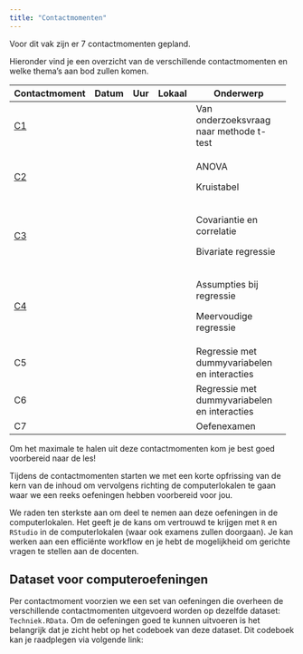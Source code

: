 ```yaml
---
title: "Contactmomenten"
---
```


Voor dit vak zijn er 7 contactmomenten gepland.

Hieronder vind je een overzicht van de verschillende contactmomenten en welke thema's aan bod zullen komen.

+-----------------+---------+---------+---------+----------------------------------------------+
| Contactmoment   | Datum   | Uur     | Lokaal  | Onderwerp                                    |
+=================+=========+=========+=========+==============================================+
| [C1](C1/C1.qmd) |         |         |         | Van onderzoeksvraag naar methode t-test      |
+-----------------+---------+---------+---------+----------------------------------------------+
| [C2](C2/C2.qmd) |         |         |         | ANOVA                                        |
|                 |         |         |         |                                              |
|                 |         |         |         | Kruistabel                                   |
+-----------------+---------+---------+---------+----------------------------------------------+
| [C3](C3/C3.qmd) |         |         |         | Covariantie en correlatie                    |
|                 |         |         |         |                                              |
|                 |         |         |         | Bivariate regressie                          |
+-----------------+---------+---------+---------+----------------------------------------------+
| [C4](C4/C4.qmd) |         |         |         | Assumpties bij regressie                     |
|                 |         |         |         |                                              |
|                 |         |         |         | Meervoudige regressie                        |
+-----------------+---------+---------+---------+----------------------------------------------+
| C5              |         |         |         | Regressie met dummyvariabelen en interacties |
+-----------------+---------+---------+---------+----------------------------------------------+
| C6              |         |         |         | Regressie met dummyvariabelen en interacties |
+-----------------+---------+---------+---------+----------------------------------------------+
| C7              |         |         |         | Oefenexamen                                  |
+-----------------+---------+---------+---------+----------------------------------------------+

::: callout-important
Om het maximale te halen uit deze contactmomenten kom je best goed voorbereid naar de les!

Tijdens de contactmomenten starten we met een korte opfrissing van de kern van de inhoud om vervolgens richting de computerlokalen te gaan waar we een reeks oefeningen hebben voorbereid voor jou.

We raden ten sterkste aan om deel te nemen aan deze oefeningen in de computerlokalen. Het geeft je de kans om vertrouwd te krijgen met `R` en `RStudio` in de computerlokalen (waar ook examens zullen doorgaan). Je kan werken aan een efficiënte workflow en je hebt de mogelijkheid om gerichte vragen te stellen aan de docenten.
:::

## Dataset voor computeroefeningen

Per contactmoment voorzien we een set van oefeningen die overheen de verschillende contactmomenten uitgevoerd worden op dezelfde dataset: `Techniek.RData`. Om de oefeningen goed te kunnen uitvoeren is het belangrijk dat je zicht hebt op het codeboek van deze dataset. Dit codeboek kan je raadplegen via volgende link:

